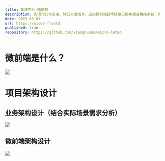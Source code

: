 ```yaml
---
title: 集成中台-微前端
description: 实现代码可复用，降低开发成本，应用微前端技术搭建乐桃中后台集成平台：实现公共业务组件复用，公共页面复用，基于现有组合搭建新的应用
date: 2023-05-01
url: https://micor-frontd
published: true
repository: https://github.com/xiangnuans/micro-letao
---
```


# 微前端是什么？

![](./micro-bff/what1.png)

# 项目架构设计

## 业务架构设计（结合实际场景需求分析）

![](./micro-bff/design.png)

## 微前端架构设计

![](./micro-bff/design1.png)
